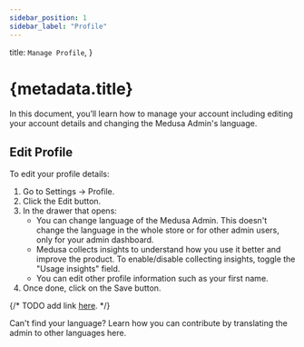 ```yaml
---
sidebar_position: 1
sidebar_label: "Profile"
---
```


  title: `Manage Profile`,
}

# {metadata.title}

In this document, you’ll learn how to manage your account including editing your account details and changing the Medusa Admin's language.

## Edit Profile

To edit your profile details:

1. Go to Settings → Profile.
2. Click the Edit button.
3. In the drawer that opens:
    - You can change language of the Medusa Admin. This doesn't change the language in the whole store or for other admin users, only for your admin dashboard.
    - Medusa collects insights to understand how you use it better and improve the product. To enable/disable collecting insights, toggle the "Usage insights" field.
    - You can edit other profile information such as your first name.
4. Once done, click on the Save button.

<Note title="Tip">

{/* TODO add link [here](../../contribution/admin-translations.md). */}

Can't find your language? Learn how you can contribute by translating the admin to other languages here.

</Note>